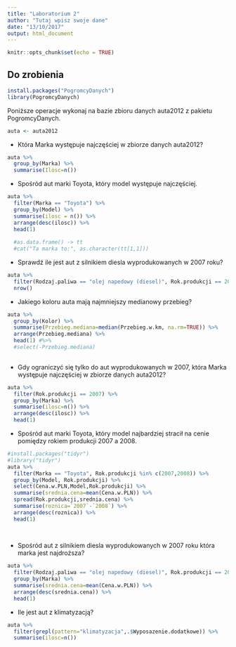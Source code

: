 ```yaml
---
title: "Laboratorium 2"
author: "Tutaj wpisz swoje dane"
date: "13/10/2017"
output: html_document
---
```


```r
knitr::opts_chunk$set(echo = TRUE)
```

## Do zrobienia

```r
install.packages("PogromcyDanych")
library(PogromcyDanych)
```

Poniższe operacje wykonaj na bazie zbioru danych auta2012 z pakietu PogromcyDanych.

```r
auta <- auta2012
```
* Która Marka występuje najczęściej w zbiorze danych auta2012?

```r
auta %>%
  group_by(Marka) %>%
  summarise(Ilosc=n())
```


* Spośród aut marki Toyota, który model występuje najczęściej.

```r
auta %>%
  filter(Marka == "Toyota") %>%
  group_by(Model) %>%
  summarise(ilosc = n()) %>%
  arrange(desc(ilosc)) %>%
  head(1)
  
  #as.data.frame() -> tt
  #cat("Ta marka to:", as.character(tt[1,1]))
```


* Sprawdź ile jest aut z silnikiem diesla wyprodukowanych w 2007 roku?
```r
auta %>%
  filter(Rodzaj.paliwa == "olej napedowy (diesel)", Rok.produkcji == 2007) %>%
  nrow()
```


* Jakiego koloru auta mają najmniejszy medianowy przebieg?
```r
auta %>%
  group_by(Kolor) %>%
  summarise(Przebieg.mediana=median(Przebieg.w.km, na.rm=TRUE)) %>%
  arrange(Przebieg.mediana) %>%
  head(1) #%>%
  #select(-Przebieg.mediana)
  
```


* Gdy ograniczyć się tylko do aut wyprodukowanych w 2007, która Marka występuje najczęściej w zbiorze danych auta2012?

```r
auta %>%
  filter(Rok.produkcji == 2007) %>%
  group_by(Marka) %>%
  summarise(ilosc=n()) %>%
  arrange(desc(ilosc)) %>%
  head(1)
```


* Spośród aut marki Toyota, który model najbardziej stracił na cenie pomiędzy rokiem produkcji 2007 a 2008.
```r
#install.packages("tidyr")
#library("tidyr")
auta %>%
  filter(Marka == "Toyota", Rok.produkcji %in% c(2007,2008)) %>%
  group_by(Model, Rok.produkcji) %>%
  select(Cena.w.PLN,Model,Rok.produkcji) %>%
  summarise(srednia.cena=mean(Cena.w.PLN)) %>%
  spread(Rok.produkcji,srednia.cena) %>%
  summarise(roznica=`2007`-`2008`) %>%
  arrange(desc(roznica)) %>%
  head(1)
  
  
```


* Spośród aut z silnikiem diesla wyprodukowanych w 2007 roku która marka jest najdroższa?

```r
auta %>%
  filter(Rodzaj.paliwa == "olej napedowy (diesel)", Rok.produkcji == 2007) %>%
  group_by(Marka) %>%
  summarise(srednia.cena=mean(Cena.w.PLN)) %>%
  arrange(desc(srednia.cena)) %>%
  head(1)
```

* Ile jest aut z klimatyzacją?

```r
auta %>%
  filter(grepl(pattern="klimatyzacja",.$Wyposazenie.dodatkowe)) %>%
  summarise(ilosc=n())

  
```


